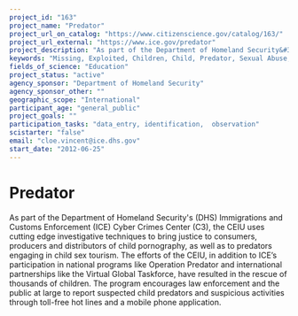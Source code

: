 ```yaml
---
project_id: "163"
project_name: "Predator"
project_url_on_catalog: "https://www.citizenscience.gov/catalog/163/"
project_url_external: "https://www.ice.gov/predator"
project_description: "As part of the Department of Homeland Security&#39;s (DHS) Immigrations and Customs Enforcement (ICE) Cyber Crimes Center (C3), the CEIU uses cutting edge investigative techniques to bring justice to consumers, producers and distributors of child pornography, as well as to predators engaging in child sex tourism. The efforts of the CEIU, in addition to ICE\u2019s participation in national programs like Operation Predator and international partnerships like the Virtual Global Taskforce, have resulted in the rescue of thousands of children.  The program encourages law enforcement and the public at large to report suspected child predators and suspicious activities through toll-free hot lines and a mobile phone application."
keywords: "Missing, Exploited, Children, Child, Predator, Sexual Abuse, Pornogrpahic Activity"
fields_of_science: "Education"
project_status: "active"
agency_sponsor: "Department of Homeland Security"
agency_sponsor_other: ""
geographic_scope: "International"
participant_age: "general_public"
project_goals: ""
participation_tasks: "data_entry, identification,  observation"
scistarter: "false"
email: "cloe.vincent@ice.dhs.gov"
start_date: "2012-06-25"
---
```


# Predator

As part of the Department of Homeland Security&#39;s (DHS) Immigrations and Customs Enforcement (ICE) Cyber Crimes Center (C3), the CEIU uses cutting edge investigative techniques to bring justice to consumers, producers and distributors of child pornography, as well as to predators engaging in child sex tourism. The efforts of the CEIU, in addition to ICE’s participation in national programs like Operation Predator and international partnerships like the Virtual Global Taskforce, have resulted in the rescue of thousands of children.  The program encourages law enforcement and the public at large to report suspected child predators and suspicious activities through toll-free hot lines and a mobile phone application.
